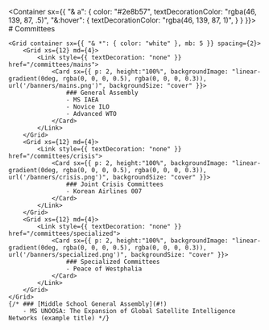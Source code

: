 
<HeaderImage src="/home/background.png" title="Committees" />

<Container sx={{
    "& a": {
        color: "#2e8b57",
        textDecorationColor: "rgba(46, 139, 87, .5)",
        "&:hover": {
            textDecorationColor: "rgba(46, 139, 87, 1)",
        }
    }
}}>
    # Committees

    <Grid container sx={{ "& *": { color: "white" }, mb: 5 }} spacing={2}>
        <Grid xs={12} md={4}>
            <Link style={{ textDecoration: "none" }} href="/committees/mains">
                <Card sx={{ p: 2, height:"100%", backgroundImage: "linear-gradient(0deg, rgba(0, 0, 0, 0.5), rgba(0, 0, 0, 0.3)), url('/banners/mains.png')", backgroundSize: "cover" }}>
                    ### General Assembly
                    - MS IAEA
                    - Novice ILO
                    - Advanced WTO
                </Card>
            </Link>
        </Grid>
        <Grid xs={12} md={4}>
            <Link style={{ textDecoration: "none" }} href="/committees/crisis">
                <Card sx={{ p: 2, height:"100%", backgroundImage: "linear-gradient(0deg, rgba(0, 0, 0, 0.5), rgba(0, 0, 0, 0.3)), url('/banners/crisis.png')", backgroundSize: "cover" }}>
                    ### Joint Crisis Committees
                    - Korean Airlines 007
                </Card>
            </Link>
        </Grid>
        <Grid xs={12} md={4}>
            <Link style={{ textDecoration: "none" }} href="/committees/specialized">
                <Card sx={{ p: 2, height:"100%", backgroundImage: "linear-gradient(0deg, rgba(0, 0, 0, 0.5), rgba(0, 0, 0, 0.3)), url('/banners/specialized.png')", backgroundSize: "cover" }}>
                    ### Specialized Committees
                    - Peace of Westphalia
                </Card>
            </Link>
        </Grid>
    </Grid>
    {/* ### [Middle School General Assembly](#!)
        - MS UNOOSA: The Expansion of Global Satellite Intelligence Networks (example title) */}
</Container>